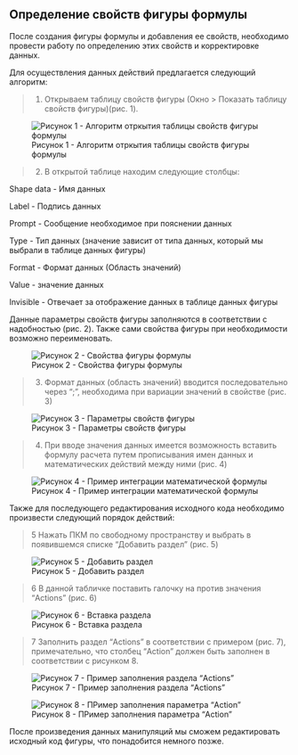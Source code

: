 ## Определение свойств фигуры формулы
После создания фигуры формулы и добавления ее свойств, необходимо провести работу по определению этих свойств и корректировке данных.

Для осуществления данных действий предлагается следующий алгоритм:

>1. Открываем таблицу свойств фигуры (Окно > Показать таблицу свойств фигуры)(рис. 1).

![Рисунок 1 - Алгоритм отркытия таблицы свойств фигуры формулы](Picture/6.jpg)

>2. В открытой таблице находим следующие столбцы:

Shape data - Имя данных

Label - Подпись данных

Prompt - Сообщение необходимое при пояснении данных

Type - Тип данных (значение зависит от типа данных, который мы выбрали в таблице данных фигуры)

Format - Формат данных (Область значений)

Value - значение данных

Invisible - Отвечает за отображение данных в таблице данных фигуры

Данные параметры свойств фигуры заполняются в соответствии с надобностью (рис. 2).
Также сами свойства фигуры при необходимости возможно переименовать.

![Рисунок 2 - Свойства фигуры формулы](Picture/7.jpg)

>3. Формат данных (область значений) вводится последовательно через ";", необходима при вариации значений в свойстве (рис. 3)

![Рисунок 3 - Параметры свойств фигуры](Picture/8.jpg)

>4. При вводе значения данных имеется возможность вставить формулу расчета путем прописывания имен данных и математических действий между ними (рис. 4)

![Рисунок 4 - Пример интеграции математической формулы](Picture/9.jpg)

Также для последующего редактирования исходного кода необходимо произвести следующий порядок действий:

>5 Нажать ПКМ по свободному пространству и выбрать в появившемся списке "Добавить раздел" (рис. 5)

![Рисунок 5 - Добавить раздел](Picture/15.jpg)

>6 В данной табличке поставить галочку на против значения "Actions" (рис. 6)

![Рисунок 6 - Вставка раздела](Picture/16.jpg)

>7 Заполнить раздел "Actions" в соответствии с примером (рис. 7), примечательно, что столбец "Action" должен быть заполнен в соответствии с рисунком 8.

![Рисунок 7 - Пример заполнения раздела "Actions"](Picture/17.jpg)

![Рисунок 8 - ПРимер заполнения параметра "Action"](Picture/18.jpg)

После произведения данных манипуляций мы сможем редактировать исходный код фигуры, что понадобится немного позже.